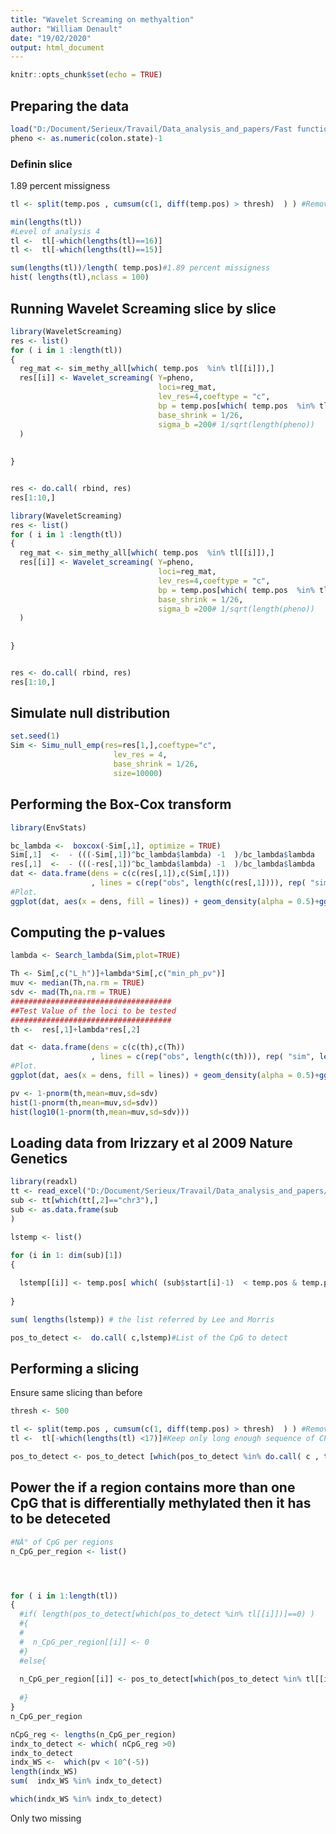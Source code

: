 ```yaml
---
title: "Wavelet Screaming on methyaltion"
author: "William Denault"
date: "19/02/2020"
output: html_document
---
```


```r
knitr::opts_chunk$set(echo = TRUE)
```

## Preparing the data


```r
load("D:/Document/Serieux/Travail/Data_analysis_and_papers/Fast functional association analysis based on wavelets/additionnal_simulation_AOAS/simulated_data.Rdata")
pheno <- as.numeric(colon.state)-1

```

### Definin slice 

1.89 percent missigness
```r

tl <- split(temp.pos , cumsum(c(1, diff(temp.pos) > thresh)  ) ) #Remove case with too long distance

min(lengths(tl))
#Level of analysis 4
tl <-  tl[-which(lengths(tl)==16)]
tl <-  tl[-which(lengths(tl)==15)]

sum(lengths(tl))/length( temp.pos)#1.89 percent missigness
hist( lengths(tl),nclass = 100)

```


## Running Wavelet Screaming slice by slice
```r
library(WaveletScreaming)
res <- list()
for ( i in 1 :length(tl))
{
  reg_mat <- sim_methy_all[which( temp.pos  %in% tl[[i]]),]  
  res[[i]] <- Wavelet_screaming( Y=pheno,
                                 loci=reg_mat,
                                 lev_res=4,coeftype = "c",
                                 bp = temp.pos[which( temp.pos  %in% tl[[i]])],
                                 base_shrink = 1/26,
                                 sigma_b =200# 1/sqrt(length(pheno))
  )
  
  
}


res <- do.call( rbind, res)
res[1:10,]

```



```r
library(WaveletScreaming)
res <- list()
for ( i in 1 :length(tl))
{
  reg_mat <- sim_methy_all[which( temp.pos  %in% tl[[i]]),]  
  res[[i]] <- Wavelet_screaming( Y=pheno,
                                 loci=reg_mat,
                                 lev_res=4,coeftype = "c",
                                 bp = temp.pos[which( temp.pos  %in% tl[[i]])],
                                 base_shrink = 1/26,
                                 sigma_b =200# 1/sqrt(length(pheno))
  )
  
  
}


res <- do.call( rbind, res)
res[1:10,]

```


## Simulate null distribution
```r
set.seed(1)
Sim <- Simu_null_emp(res=res[1,],coeftype="c",
                       lev_res = 4,
                       base_shrink = 1/26,
                       size=10000)
```


## Performing the Box-Cox transform
```r
library(EnvStats)

bc_lambda <-  boxcox(-Sim[,1], optimize = TRUE)
Sim[,1]  <-  - (((-Sim[,1])^bc_lambda$lambda) -1  )/bc_lambda$lambda
res[,1]  <-  - (((-res[,1])^bc_lambda$lambda) -1  )/bc_lambda$lambda
dat <- data.frame(dens = c(c(res[,1]),c(Sim[,1]))
                  , lines = c(rep("obs", length(c(res[,1]))), rep( "sim", length(c(Sim[,1]))) ))
#Plot.
ggplot(dat, aes(x = dens, fill = lines)) + geom_density(alpha = 0.5)+ggtitle("Test stat density")

```


## Computing the p-values

```r
lambda <- Search_lambda(Sim,plot=TRUE)

Th <- Sim[,c("L_h")]+lambda*Sim[,c("min_ph_pv")]
muv <- median(Th,na.rm = TRUE)
sdv <- mad(Th,na.rm = TRUE)
####################################
##Test Value of the loci to be tested
####################################
th <-  res[,1]+lambda*res[,2]

dat <- data.frame(dens = c(c(th),c(Th))
                  , lines = c(rep("obs", length(c(th))), rep( "sim", length(c(Th))) ))
#Plot.
ggplot(dat, aes(x = dens, fill = lines)) + geom_density(alpha = 0.5)+ggtitle("Test stat density")
```




```r

pv <- 1-pnorm(th,mean=muv,sd=sdv)
hist(1-pnorm(th,mean=muv,sd=sdv))
hist(log10(1-pnorm(th,mean=muv,sd=sdv)))
```



## Loading data from Irizzary et al 2009 Nature Genetics
```r
library(readxl)
tt <- read_excel("D:/Document/Serieux/Travail/Data_analysis_and_papers/Fast functional association analysis based on wavelets/additionnal_simulation_AOAS/41588_2009_BFng298_MOESM18_ESM.xls")
sub <- tt[which(tt[,2]=="chr3"),]
sub <- as.data.frame(sub
)

lstemp <- list()

for (i in 1: dim(sub)[1])
{
  
  lstemp[[i]] <- temp.pos[ which( (sub$start[i]-1)  < temp.pos & temp.pos < (sub$end[i] +1 ))]
  
}

sum( lengths(lstemp)) # the list referred by Lee and Morris

pos_to_detect <-  do.call( c,lstemp)#List of the CpG to detect


```



## Performing a slicing 

Ensure same slicing  than before

```r


thresh <- 500

tl <- split(temp.pos , cumsum(c(1, diff(temp.pos) > thresh)  ) ) #Remove case with too long distance
tl <-  tl[-which(lengths(tl) <17)]#Keep only long enough sequence of CPG

pos_to_detect <- pos_to_detect [which(pos_to_detect %in% do.call( c , tl))] #filtering out the CpG remove when slicing

```


## Power the if a region contains more than one CpG that is differentially methylated then it has to be deteceted
```r
#NÂ° of CpG per regions
n_CpG_per_region <- list()




for ( i in 1:length(tl))
{
  #if( length(pos_to_detect[which(pos_to_detect %in% tl[[i]])]==0) )
  #{
  #  
  #  n_CpG_per_region[[i]] <- 0  
  #}
  #else{
  
  n_CpG_per_region[[i]] <- pos_to_detect[which(pos_to_detect %in% tl[[i]])]
  
  #}
}
n_CpG_per_region

nCpG_reg <- lengths(n_CpG_per_region)
indx_to_detect <- which( nCpG_reg >0)
indx_to_detect
indx_WS <-  which(pv < 10^(-5))
length(indx_WS)
sum(  indx_WS %in% indx_to_detect)

which(indx_WS %in% indx_to_detect)

```


Only two missing
